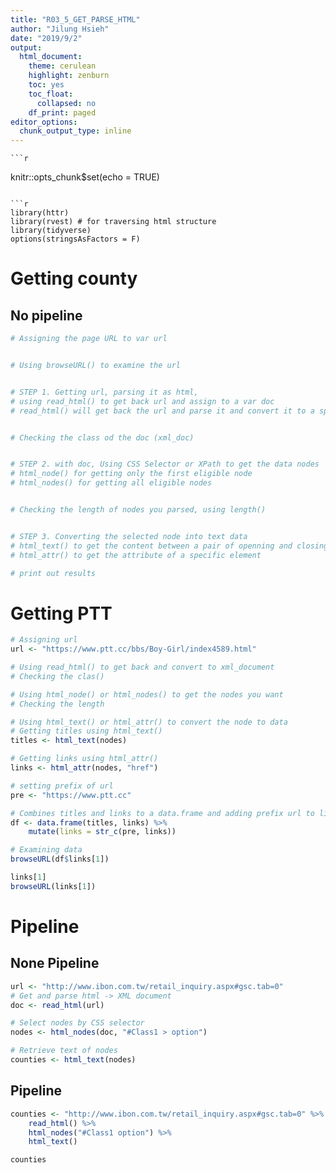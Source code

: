 ```yaml
---
title: "R03_5_GET_PARSE_HTML"
author: "Jilung Hsieh"
date: "2019/9/2"
output:
  html_document:
    theme: cerulean
    highlight: zenburn
    toc: yes
    toc_float:
      collapsed: no
    df_print: paged
editor_options:
  chunk_output_type: inline
---
```

    
    ```r
knitr::opts_chunk$set(echo = TRUE)
```

```r
library(httr)
library(rvest) # for traversing html structure
library(tidyverse)
options(stringsAsFactors = F)
```


# Getting county

## No pipeline

```r
# Assigning the page URL to var url


# Using browseURL() to examine the url


# STEP 1. Getting url, parsing it as html, 
# using read_html() to get back url and assign to a var doc
# read_html() will get back the url and parse it and convert it to a specific datatype, named html_document.


# Checking the class od the doc (xml_doc)


# STEP 2. with doc, Using CSS Selector or XPath to get the data nodes
# html_node() for getting only the first eligible node
# html_nodes() for getting all eligible nodes


# Checking the length of nodes you parsed, using length()


# STEP 3. Converting the selected node into text data
# html_text() to get the content between a pair of openning and closing tags
# html_attr() to get the attribute of a specific element

# print out results


```



# Getting PTT
```r
# Assigning url
url <- "https://www.ptt.cc/bbs/Boy-Girl/index4589.html"

# Using read_html() to get back and convert to xml_document
# Checking the clas()

# Using html_node() or html_nodes() to get the nodes you want
# Checking the length

# Using html_text() or html_attr() to convert the node to data
# Getting titles using html_text()
titles <- html_text(nodes)

# Getting links using html_attr()
links <- html_attr(nodes, "href")

# setting prefix of url
pre <- "https://www.ptt.cc"

# Combines titles and links to a data.frame and adding prefix url to links
df <- data.frame(titles, links) %>%
    mutate(links = str_c(pre, links))

# Examining data
browseURL(df$links[1])

links[1]
browseURL(links[1])
```


# Pipeline

## None Pipeline
```r
url <- "http://www.ibon.com.tw/retail_inquiry.aspx#gsc.tab=0"
# Get and parse html -> XML document
doc <- read_html(url)

# Select nodes by CSS selector
nodes <- html_nodes(doc, "#Class1 > option")

# Retrieve text of nodes
counties <- html_text(nodes)
```



## Pipeline
```r

counties <- "http://www.ibon.com.tw/retail_inquiry.aspx#gsc.tab=0" %>%
    read_html() %>%
    html_nodes("#Class1 option") %>%
    html_text()

counties
```
